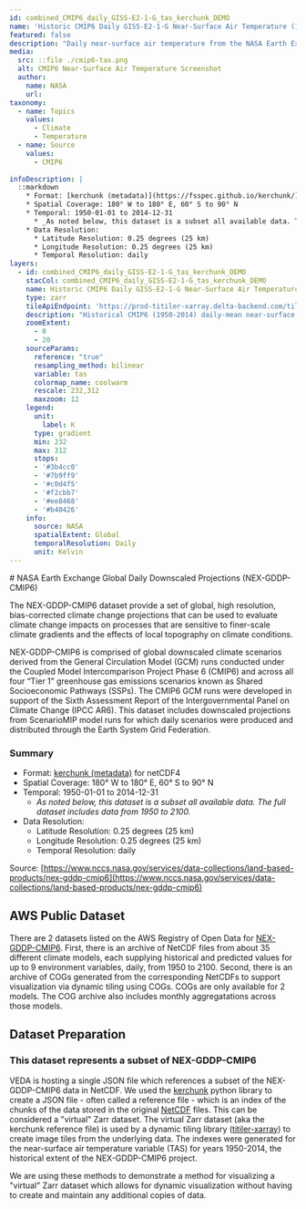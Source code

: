 ```yaml
---
id: combined_CMIP6_daily_GISS-E2-1-G_tas_kerchunk_DEMO
name: 'Historic CMIP6 Daily GISS-E2-1-G Near-Surface Air Temperature (1950-2014)'
featured: false
description: "Daily near-surface air temperature from the NASA Earth Exchange Global Daily Downscaled Projections (NEX-GDDP-CMIP6) Project."
media:
  src: ::file ./cmip6-tas.png
  alt: CMIP6 Near-Surface Air Temperature Screenshot
  author:
    name: NASA
    url: 
taxonomy:
  - name: Topics
    values:
      - Climate
      - Temperature
  - name: Source
    values:
      - CMIP6
      
infoDescription: |
  ::markdown
    * Format: [kerchunk (metadata)](https://fsspec.github.io/kerchunk/) for netCDF4
    * Spatial Coverage: 180° W to 180° E, 60° S to 90° N
    * Temporal: 1950-01-01 to 2014-12-31
      * _As noted below, this dataset is a subset all available data. The full dataset includes data from 1950 to 2100._
    * Data Resolution:
      * Latitude Resolution: 0.25 degrees (25 km)
      * Longitude Resolution: 0.25 degrees (25 km)
      * Temporal Resolution: daily
layers:
  - id: combined_CMIP6_daily_GISS-E2-1-G_tas_kerchunk_DEMO
    stacCol: combined_CMIP6_daily_GISS-E2-1-G_tas_kerchunk_DEMO
    name: Historic CMIP6 Daily GISS-E2-1-G Near-Surface Air Temperature (1950-2014)
    type: zarr
    tileApiEndpoint: 'https://prod-titiler-xarray.delta-backend.com/tilejson.json'
    description: "Historical CMIP6 (1950-2014) daily-mean near-surface (2 meter) air temperature in Kelvin."
    zoomExtent:
      - 0
      - 20
    sourceParams:
      reference: "true"
      resampling_method: bilinear
      variable: tas
      colormap_name: coolwarm
      rescale: 232,312
      maxzoom: 12
    legend:
      unit: 
        label: K
      type: gradient
      min: 232
      max: 312
      stops:
      - '#3b4cc0'
      - '#7b9ff9'
      - '#c0d4f5'
      - '#f2cbb7'
      - '#ee8468'
      - '#b40426'
    info:
      source: NASA
      spatialExtent: Global
      temporalResolution: Daily
      unit: Kelvin
---
```


<Block>
<Prose>
# NASA Earth Exchange Global Daily Downscaled Projections (NEX-GDDP-CMIP6)

The NEX-GDDP-CMIP6 dataset provide a set of global, high resolution, bias-corrected climate change projections that can be used to evaluate climate change impacts on processes that are sensitive to finer-scale climate gradients and the effects of local topography on climate conditions.

NEX-GDDP-CMIP6 is comprised of global downscaled climate scenarios derived from the General Circulation Model (GCM) runs conducted under the Coupled Model Intercomparison Project Phase 6 (CMIP6) and across all four “Tier 1” greenhouse gas emissions scenarios known as Shared Socioeconomic Pathways (SSPs). The CMIP6 GCM runs were developed in support of the Sixth Assessment Report of the Intergovernmental Panel on Climate Change (IPCC AR6). This dataset includes downscaled projections from ScenarioMIP model runs for which daily scenarios were produced and distributed through the Earth System Grid Federation. 

### Summary

* Format: [kerchunk (metadata)](https://fsspec.github.io/kerchunk/) for netCDF4
* Spatial Coverage: 180° W to 180° E, 60° S to 90° N
* Temporal: 1950-01-01 to 2014-12-31
  * _As noted below, this dataset is a subset all available data. The full dataset includes data from 1950 to 2100._
* Data Resolution:
  * Latitude Resolution: 0.25 degrees (25 km)
  * Longitude Resolution: 0.25 degrees (25 km)
  * Temporal Resolution: daily

Source: [https://www.nccs.nasa.gov/services/data-collections/land-based-products/nex-gddp-cmip6](https://www.nccs.nasa.gov/services/data-collections/land-based-products/nex-gddp-cmip6)

## AWS Public Dataset

There are 2 datasets listed on the AWS Registry of Open Data for [NEX-GDDP-CMIP6](https://registry.opendata.aws/nex-gddp-cmip6/). First, there is an archive of NetCDF files from about 35 different climate models, each supplying historical and predicted values for up to 9 environment variables, daily, from 1950 to 2100. Second, there is an archive of COGs generated from the corresponding NetCDFs to support visualization via dynamic tiling using COGs. COGs are only available for 2 models. The COG archive also includes monthly aggregatations across those models.

## Dataset Preparation

### This dataset represents a subset of NEX-GDDP-CMIP6

VEDA is hosting a single JSON file which references a subset of the NEX-GDDP-CMIP6 data in NetCDF. We used the [kerchunk](https://fsspec.github.io/kerchunk/) python library to create a JSON file - often called a reference file - which is an index of the chunks of the data stored in the original [NetCDF](https://www.unidata.ucar.edu/software/netcdf/) files. This can be considered a "virtual" Zarr dataset. The virtual Zarr dataset (aka the kerchunk reference file) is used by a dynamic tiling library ([titiler-xarray](https://github.com/developmentseed/titiler-xarray)) to create image tiles from the underlying data. The indexes were generated for the near-surface air temperature variable (TAS) for years 1950-2014, the historical extent of the NEX-GDDP-CMIP6 project.

We are using these methods to demonstrate a method for visualizing a "virtual" Zarr dataset which allows for dynamic visualization without having to create and maintain any additional copies of data.

</Prose>
</Block>
